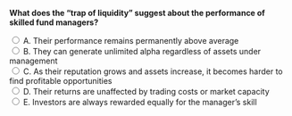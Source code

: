 ::: {.question-block}

<form onsubmit="event.preventDefault(); checkAnswer('module5_mcq_q78')" data-correct-answer="C">
<strong style="display: block;">What does the “trap of liquidity” suggest about the performance of skilled fund managers?</strong>

<label><input type="radio" name="module5_mcq_q78" value="A"> A. Their performance remains permanently above average</label><br>
<label><input type="radio" name="module5_mcq_q78" value="B"> B. They can generate unlimited alpha regardless of assets under management</label><br>
<label><input type="radio" name="module5_mcq_q78" value="C"> C. As their reputation grows and assets increase, it becomes harder to find profitable opportunities</label><br>
<label><input type="radio" name="module5_mcq_q78" value="D"> D. Their returns are unaffected by trading costs or market capacity</label><br>
<label><input type="radio" name="module5_mcq_q78" value="E"> E. Investors are always rewarded equally for the manager’s skill</label><br>
</form>

<div id="feedback-module5_mcq_q78" class="feedback" data-status="" style="display:none;">
✅ Correct: C. When managers are perceived as skilled, they attract inflows that make opportunities scarcer, causing performance to converge toward the market average.
</div>

:::
